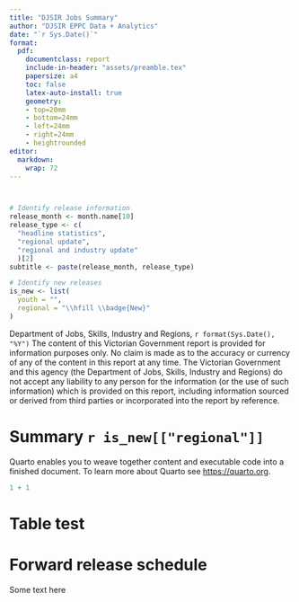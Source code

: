 ```yaml
---
title: "DJSIR Jobs Summary"
author: "DJSIR EPPC Data + Analytics"
date: "`r Sys.Date()`"
format:
  pdf: 
    documentclass: report
    include-in-header: "assets/preamble.tex"
    papersize: a4
    toc: false
    latex-auto-install: true
    geometry:
    - top=20mm
    - bottom=24mm
    - left=24mm
    - right=24mm
    - heightrounded
editor: 
  markdown: 
    wrap: 72
---
```


```r


```

```r


```

```r
# Identify release information
release_month <- month.name[10]
release_type <- c(
  "headline statistics", 
  "regional update",
  "regional and industry update"
  )[2]
subtitle <- paste(release_month, release_type)

# Identify new releases
is_new <- list(
  youth = "",
  regional = "\\hfill \\badge{New}"
)
```

<!-- title page -->

```{=tex}
\begin{titlepage}
\AddToShipoutPicture*{\BackgroundPic}
  \begin{flushright}
    \begin{varwidth}{4in}
      \begin{flushright}
        \color{black}
        \vspace*{10.65cm}
        {\Huge\textbf{DJSIR Jobs Summary}}
        \linebreak
        \linebreak
        {\large \textbf{`r subtitle`}}
        \linebreak
        \linebreak
        \textbf{`r format(Sys.Date(), "%e %B %Y")`}
        \vfill
      \end{flushright}
    \end{varwidth}
  \end{flushright}
\end{titlepage}
```
<!-- TOC & Disclaimer page -->

```{=tex}
\pagenumbering{gobble}
\setcounter{tocdepth}{1}
\tableofcontents
\vspace*{\fill}
```
\copyright \enspace Department of Jobs, Skills, Industry and Regions,
`r format(Sys.Date(), "%Y")` \newline \newline The content of this
Victorian Government report is provided for information purposes only.
No claim is made as to the accuracy or currency of any of the content in
this report at any time. The Victorian Government and this agency (the
Department of Jobs, Skills, Industry and Regions) do not accept any
liability to any person for the information (or the use of such
information) which is provided on this report, including information
sourced or derived from third parties or incorporated into the report by
reference. \newpage \pagenumbering{arabic}

# Summary `r is_new[["regional"]]`

Quarto enables you to weave together content and executable code into a
finished document. To learn more about Quarto see <https://quarto.org>.

```r
1 + 1
```

# Table test

# Forward release schedule

Some text here
